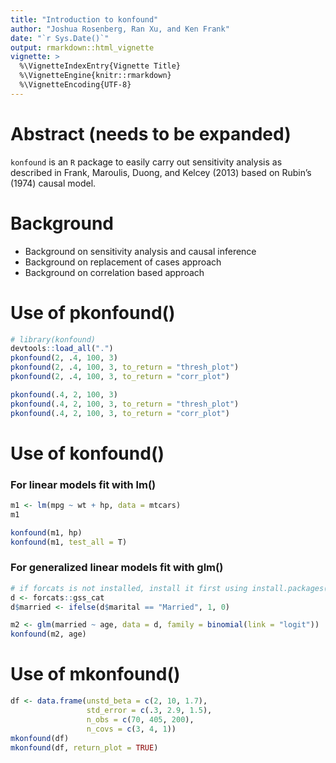 ```yaml
---
title: "Introduction to konfound"
author: "Joshua Rosenberg, Ran Xu, and Ken Frank"
date: "`r Sys.Date()`"
output: rmarkdown::html_vignette
vignette: >
  %\VignetteIndexEntry{Vignette Title}
  %\VignetteEngine{knitr::rmarkdown}
  %\VignetteEncoding{UTF-8}
---
```


# Abstract (needs to be expanded)

`konfound` is an `R` package to easily carry out sensitivity analysis as described in Frank, Maroulis, Duong, and Kelcey (2013) based on Rubin's (1974) causal model. 

# Background

* Background on sensitivity analysis and causal inference
* Background on replacement of cases approach
* Background on correlation based approach

# Use of pkonfound()

```r
# library(konfound)
devtools::load_all(".")
pkonfound(2, .4, 100, 3)
pkonfound(2, .4, 100, 3, to_return = "thresh_plot")
pkonfound(2, .4, 100, 3, to_return = "corr_plot")
```

```r
pkonfound(.4, 2, 100, 3)
pkonfound(.4, 2, 100, 3, to_return = "thresh_plot")
pkonfound(.4, 2, 100, 3, to_return = "corr_plot")
```

# Use of konfound()

### For linear models fit with lm()

```r
m1 <- lm(mpg ~ wt + hp, data = mtcars)
m1

konfound(m1, hp)
konfound(m1, test_all = T)
```

### For generalized linear models fit with glm()


```r
# if forcats is not installed, install it first using install.packages("forcats")
d <- forcats::gss_cat
d$married <- ifelse(d$marital == "Married", 1, 0)

m2 <- glm(married ~ age, data = d, family = binomial(link = "logit"))
konfound(m2, age)
```

# Use of mkonfound()

```r
df <- data.frame(unstd_beta = c(2, 10, 1.7),
                 std_error = c(.3, 2.9, 1.5), 
                 n_obs = c(70, 405, 200), 
                 n_covs = c(3, 4, 1))
mkonfound(df)
mkonfound(df, return_plot = TRUE)
```